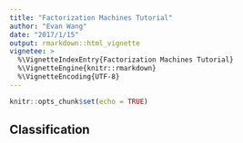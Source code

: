 ```yaml
---
title: "Factorization Machines Tutorial"
author: "Evan Wang"
date: "2017/1/15"
output: rmarkdown::html_vignette
vignetee: >
  %\VignetteIndexEntry{Factorization Machines Tutorial}
  %\VignetteEngine{knitr::rmarkdown}
  %\VignetteEncoding{UTF-8}
---
```


```r
knitr::opts_chunk$set(echo = TRUE)
```

## Classification
```r

```
